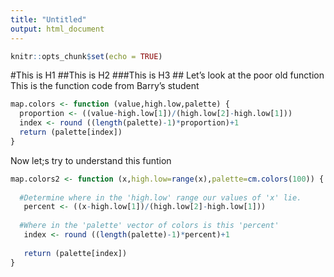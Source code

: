 ```yaml
---
title: "Untitled"
output: html_document
---
```


```r
knitr::opts_chunk$set(echo = TRUE)
```
#This is H1
##This is H2
###This is H3
## Let's look at the poor old function
This is the function code from Barry's student

```r
map.colors <- function (value,high.low,palette) {
  proportion <- ((value-high.low[1])/(high.low[2]-high.low[1]))
  index <- round ((length(palette)-1)*proportion)+1
  return (palette[index])
}

```



Now let;s try to understand this funtion
```r
map.colors2 <- function (x,high.low=range(x),palette=cm.colors(100)) {
 
  #Determine where in the 'high.low' range our values of 'x' lie.
   percent <- ((x-high.low[1])/(high.low[2]-high.low[1]))
   
  #Where in the 'palette' vector of colors is this 'percent' 
   index <- round ((length(palette)-1)*percent)+1
  
   return (palette[index])
}
```

